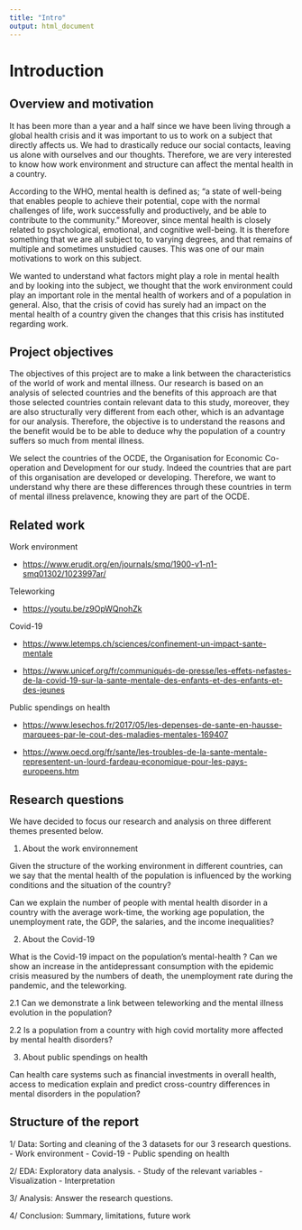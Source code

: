 ```yaml
---
title: "Intro"
output: html_document
---
```



# Introduction

## Overview and motivation 

It has been more than a year and a half since we have been living through a global health crisis and it was important to us to work on a subject that directly affects us. We had to drastically reduce our social contacts, leaving us alone with ourselves and our thoughts. Therefore, we are very interested to know how work environment and structure can affect the mental health in a country. 

According to the WHO, mental health is defined as; "a state of well-being that enables people to achieve their potential, cope with the normal challenges of life, work successfully and productively, and be able to contribute to the community." Moreover, since mental health is closely related to psychological, emotional, and cognitive well-being. It is therefore something that we are all subject to, to varying degrees, and that remains of multiple and sometimes unstudied causes. This was one of our main motivations to work on this subject. 

We wanted to understand what factors might play a role in mental health and by looking into the subject, we thought that the work environment could play an important role in the mental health of workers and of a population in general. Also, that the crisis of covid has surely had an impact on the mental health of a country given the changes that this crisis has instituted regarding work. 


## Project objectives

The objectives of this project are to make a link between the characteristics of the world of work and mental illness. Our research is based on an analysis of selected countries and the benefits of this approach are that those selected countries contain relevant data to this study, moreover, they are also structurally very different from each other, which is an advantage for our analysis. Therefore, the objective is to understand the reasons and the benefit would be to be able to deduce why the population of a country suffers so much from mental illness.

We select the countries of the OCDE, the Organisation for Economic Co-operation and Development for our study. Indeed the countries that are part of this organisation are developed or developing. Therefore, we want to understand why there are these differences through these countries in term of mental illness prelavence, knowing they are part of the OCDE.  

## Related work

Work environment

- <https://www.erudit.org/en/journals/smq/1900-v1-n1-smq01302/1023997ar/>

Teleworking

- <https://youtu.be/z9OpWQnohZk>

Covid-19

- <https://www.letemps.ch/sciences/confinement-un-impact-sante-mentale>

- <https://www.unicef.org/fr/communiqués-de-presse/les-effets-nefastes-de-la-covid-19-sur-la-sante-mentale-des-enfants-et-des-enfants-et-des-jeunes>

Public spendings on health

- <https://www.lesechos.fr/2017/05/les-depenses-de-sante-en-hausse-marquees-par-le-cout-des-maladies-mentales-169407>

- <https://www.oecd.org/fr/sante/les-troubles-de-la-sante-mentale-representent-un-lourd-fardeau-economique-pour-les-pays-europeens.htm>


## Research questions

We have decided to focus our research and analysis on three different themes presented below.

1.  About the work environnement 

Given the structure of the working environment in different countries, can we say that the mental health of the population is influenced by the working conditions and the situation of the country?

Can we explain the number of people with mental health disorder in a country with the average work-time, the working age population, the unemployment rate, the GDP, the salaries, and the income inequalities? 

2. About the Covid-19

What is the Covid-19 impact on the population's mental-health ? Can we show an increase in the antidepressant consumption with the epidemic crisis measured by the numbers of death, the unemployment rate during the pandemic, and the teleworking. 

 2.1 Can we demonstrate a link between teleworking and the mental illness evolution in the population?
 
 2.2 Is a population from a country with high covid mortality more affected by mental health disorders? 
 
3. About public spendings on health 

Can health care systems such as financial investments in overall health, access to medication explain and predict cross-country differences in mental disorders in the population?

## Structure of the report

1/ Data: Sorting and cleaning of the 3 datasets for our 3 research questions.
- Work environment 
- Covid-19
- Public spending on health

2/ EDA: Exploratory data analysis.
- Study of the relevant variables
- Visualization
- Interpretation

3/ Analysis: Answer the research questions.

4/ Conclusion: Summary, limitations, future work






